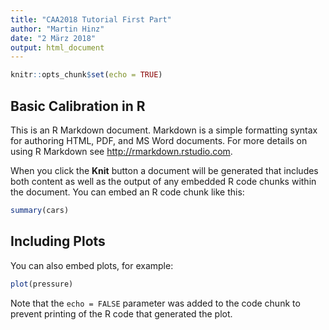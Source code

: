 ```yaml
---
title: "CAA2018 Tutorial First Part"
author: "Martin Hinz"
date: "2 März 2018"
output: html_document
---
```


```r
knitr::opts_chunk$set(echo = TRUE)
```

## Basic Calibration in R

This is an R Markdown document. Markdown is a simple formatting syntax for authoring HTML, PDF, and MS Word documents. For more details on using R Markdown see <http://rmarkdown.rstudio.com>.

When you click the **Knit** button a document will be generated that includes both content as well as the output of any embedded R code chunks within the document. You can embed an R code chunk like this:

```r
summary(cars)
```

## Including Plots

You can also embed plots, for example:

```r
plot(pressure)
```

Note that the `echo = FALSE` parameter was added to the code chunk to prevent printing of the R code that generated the plot.
